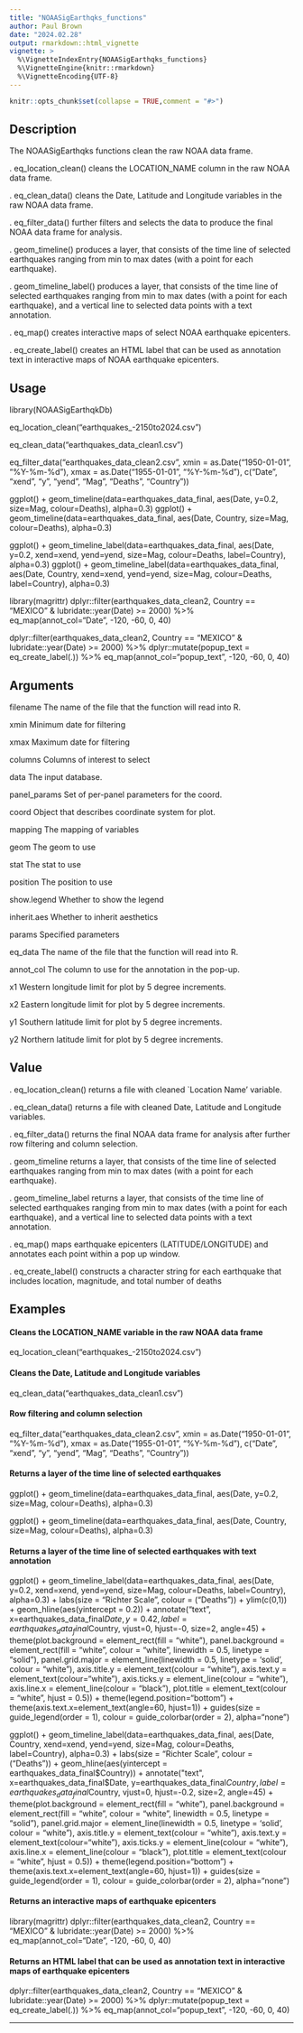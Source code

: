 ```yaml
---
title: "NOAASigEarthqks_functions"
author: Paul Brown
date: "2024.02.28"
output: rmarkdown::html_vignette
vignette: >
  %\VignetteIndexEntry{NOAASigEarthqks_functions}
  %\VignetteEngine{knitr::rmarkdown}
  %\VignetteEncoding{UTF-8}
---
```


```r
knitr::opts_chunk$set(collapse = TRUE,comment = "#>")

```


## Description

The NOAASigEarthqks functions clean the raw NOAA data frame.

  . eq_location_clean() cleans the LOCATION_NAME column in the raw NOAA data frame.

  . eq_clean_data() cleans the Date, Latitude and Longitude variables in the raw NOAA data frame.
  
  . eq_filter_data() further filters and selects the data to produce the final NOAA data frame for analysis.
  
  . geom_timeline() produces a layer, that consists of the time line of selected earthquakes ranging from min to
  max dates (with a point for each earthquake).
  
  . geom_timeline_label() produces a layer, that consists of the time line of selected earthquakes ranging from
  min to max dates (with a point for each earthquake), and a vertical line to selected data points with a text annotation.
  
  . eq_map() creates interactive maps of select NOAA earthquake epicenters.
  
  . eq_create_label() creates an HTML label that can be used as annotation text in interactive maps of NOAA earthquake epicenters.



## Usage

library(NOAASigEarthqkDb)

eq_location_clean("earthquakes_-2150to2024.csv")

eq_clean_data("earthquakes_data_clean1.csv")

eq_filter_data("earthquakes_data_clean2.csv", xmin = as.Date("1950-01-01", "%Y-%m-%d"), xmax = as.Date("1955-01-01", "%Y-%m-%d"), c("Date", "xend", "y", "yend", "Mag", "Deaths", "Country"))

ggplot() + geom_timeline(data=earthquakes_data_final, aes(Date, y=0.2, size=Mag, colour=Deaths), alpha=0.3)
ggplot() + geom_timeline(data=earthquakes_data_final, aes(Date, Country, size=Mag, colour=Deaths), alpha=0.3)

ggplot() + geom_timeline_label(data=earthquakes_data_final, aes(Date, y=0.2, xend=xend, yend=yend, size=Mag, colour=Deaths,
  label=Country), alpha=0.3) 
ggplot() + geom_timeline_label(data=earthquakes_data_final, aes(Date, Country, xend=xend, yend=yend, size=Mag, colour=Deaths,
  label=Country), alpha=0.3)

library(magrittr)
dplyr::filter(earthquakes_data_clean2, Country == "MEXICO" & lubridate::year(Date) >= 2000) %>%
  eq_map(annot_col="Date", -120, -60, 0, 40)

dplyr::filter(earthquakes_data_clean2, Country == "MEXICO" & lubridate::year(Date) >= 2000) %>%
  dplyr::mutate(popup_text = eq_create_label(.)) %>%
  eq_map(annot_col="popup_text", -120, -60, 0, 40)



## Arguments

filename        The name of the file that the function will read into R.

xmin            Minimum date for filtering

xmax            Maximum date for filtering

columns         Columns of interest to select

data            The input database.

panel_params    Set of per-panel parameters for the coord.

coord           Object that describes coordinate system for plot.

mapping         The mapping of variables

geom            The geom to use

stat            The stat to use

position        The position to use

show.legend     Whether to show the legend

inherit.aes     Whether to inherit aesthetics

params          Specified parameters

eq_data         The name of the file that the function will read into R.

annot_col       The column to use for the annotation in the pop-up.

x1              Western longitude limit for plot by 5 degree increments.

x2              Eastern longitude limit for plot by 5 degree increments.

y1              Southern latitude limit for plot by 5 degree increments.

y2              Northern latitude limit for plot by 5 degree increments.



## Value

  . eq_location_clean() returns a file with cleaned `Location Name' variable.

  . eq_clean_data() returns a file with cleaned Date, Latitude and Longitude variables.

  . eq_filter_data() returns the final NOAA data frame for analysis after further row filtering and column selection.
  
  . geom_timeline returns a layer, that consists of the time line of selected earthquakes ranging from min to
  max dates (with a point for each earthquake).
  
  . geom_timeline_label returns a layer, that consists of the time line of selected earthquakes ranging from
  min to max dates (with a point for each earthquake), and a vertical line to selected data points with a text annotation.
  
  . eq_map() maps earthquake epicenters (LATITUDE/LONGITUDE) and annotates each point within a pop up window.
  
  . eq_create_label() constructs a character string for each earthquake that includes location, magnitude, and total number of deaths




## Examples

#### Cleans the LOCATION_NAME variable in the raw NOAA data frame
eq_location_clean("earthquakes_-2150to2024.csv")

#### Cleans the Date, Latitude and Longitude variables
eq_clean_data("earthquakes_data_clean1.csv")

#### Row filtering and column selection
eq_filter_data("earthquakes_data_clean2.csv", xmin = as.Date("1950-01-01", "%Y-%m-%d"), xmax = as.Date("1955-01-01", "%Y-%m-%d"), c("Date", "xend", "y", "yend", "Mag", "Deaths", "Country"))

#### Returns a layer of the time line of selected earthquakes
ggplot() + geom_timeline(data=earthquakes_data_final, aes(Date, y=0.2, size=Mag, colour=Deaths), alpha=0.3)

ggplot() + geom_timeline(data=earthquakes_data_final, aes(Date, Country, size=Mag, colour=Deaths), alpha=0.3)

#### Returns a layer of the time line of selected earthquakes with text annotation
ggplot() + geom_timeline_label(data=earthquakes_data_final, aes(Date, y=0.2, xend=xend, yend=yend, size=Mag, colour=Deaths, label=Country), alpha=0.3) +
    labs(size = "Richter Scale", colour = ("Deaths")) +
    ylim(c(0,1)) + geom_hline(aes(yintercept = 0.2)) +
    annotate("text", x=earthquakes_data_final$Date, y=0.42, label=earthquakes_data_final$Country, vjust=0,
             hjust=-0, size=2, angle=45) +
    theme(plot.background = element_rect(fill = "white"),
          panel.background = element_rect(fill = "white", colour = "white", linewidth = 0.5, linetype = "solid"),
          panel.grid.major = element_line(linewidth = 0.5, linetype = 'solid', colour = "white"),
          axis.title.y = element_text(colour = "white"), axis.text.y = element_text(colour="white"), axis.ticks.y = element_line(colour = "white"),
          axis.line.x = element_line(colour = "black"),
          plot.title = element_text(colour = "white", hjust = 0.5)) +
    theme(legend.position="bottom") +
    theme(axis.text.x=element_text(angle=60, hjust=1)) +
    guides(size = guide_legend(order = 1), colour = guide_colorbar(order = 2), alpha="none")

ggplot() + geom_timeline_label(data=earthquakes_data_final, aes(Date, Country, xend=xend, yend=yend, size=Mag, colour=Deaths, label=Country), alpha=0.3) +
    labs(size = "Richter Scale", colour = ("Deaths")) +
    geom_hline(aes(yintercept = earthquakes_data_final$Country)) +
    annotate("text", x=earthquakes_data_final$Date, y=earthquakes_data_final$Country, label=earthquakes_data_final$Country, vjust=0, hjust=-0.2, size=2, angle=45) +
    theme(plot.background = element_rect(fill = "white"),
          panel.background = element_rect(fill = "white", colour = "white", linewidth = 0.5, linetype = "solid"),
          panel.grid.major = element_line(linewidth = 0.5, linetype = 'solid', colour = "white"),
          axis.title.y = element_text(colour = "white"), axis.text.y = element_text(colour="white"),
          axis.ticks.y = element_line(colour = "white"), axis.line.x = element_line(colour = "black"),
          plot.title = element_text(colour = "white", hjust = 0.5)) +
    theme(legend.position="bottom") +
    theme(axis.text.x=element_text(angle=60, hjust=1)) +
    guides(size = guide_legend(order = 1), colour = guide_colorbar(order = 2), alpha="none")

#### Returns an interactive maps of earthquake epicenters
library(magrittr)
dplyr::filter(earthquakes_data_clean2, Country == "MEXICO" & lubridate::year(Date) >= 2000) %>%
  eq_map(annot_col="Date", -120, -60, 0, 40)

#### Returns an HTML label that can be used as annotation text in interactive maps of earthquake epicenters
dplyr::filter(earthquakes_data_clean2, Country == "MEXICO" & lubridate::year(Date) >= 2000) %>%
  dplyr::mutate(popup_text = eq_create_label(.)) %>%
  eq_map(annot_col="popup_text", -120, -60, 0, 40)




----------------------------------------------------------------------------------------------------------------------

